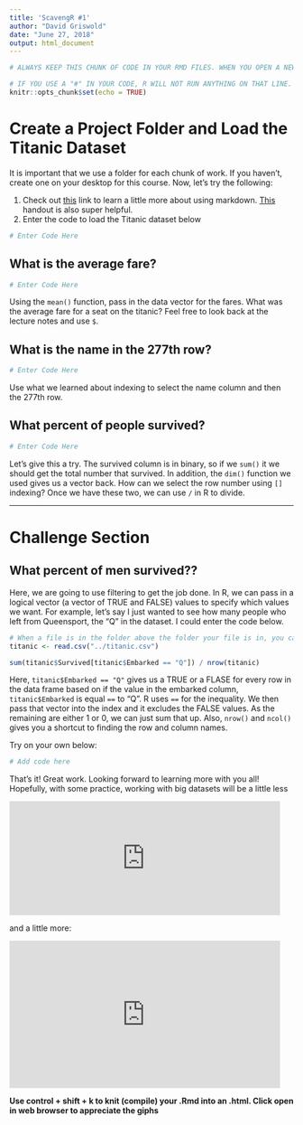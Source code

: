 ```yaml
---
title: 'ScavengR #1'
author: "David Griswold"
date: "June 27, 2018"
output: html_document
---
```



```r

# ALWAYS KEEP THIS CHUNK OF CODE IN YOUR RMD FILES. WHEN YOU OPEN A NEW ONE, DELETE ANYTHING THAT FOLLOWS.

# IF YOU USE A "#" IN YOUR CODE, R WILL NOT RUN ANYTHING ON THAT LINE. THIS IS CALLED A COMMENT. BASICALLY, IT JUST TELLS R THAT THE FOLLOWING IS FOR PEOPLE TO READ NOT THE COMPUTER. THIS IS ALSO SUPER HELPFUL FOR DEBUGGNIG. IF INSERT A # IN THE MARKDOWN PORTION OF THE DOCUMENT, IT WILL MAKE A HEADER WHEN IT COMPILES.
knitr::opts_chunk$set(echo = TRUE)
```

# Create a Project Folder and Load the Titanic Dataset
It is important that we use a folder for each chunk of work. If you haven't, create one on your desktop for this course. Now, let's try the following:

1. Check out [this](https://rmarkdown.rstudio.com/) link to learn a little more about using markdown. [This](https://www.rstudio.com/wp-content/uploads/2015/02/rmarkdown-cheatsheet.pdf) handout is also super helpful.
2. Enter the code to load the Titanic dataset below

```r
# Enter Code Here
```


## What is the average fare?
```r
# Enter Code Here
```

Using the `mean()` function, pass in the data vector for the fares. What was the average fare for a seat on the titanic? Feel free to look back at the lecture notes and use `$`. 

## What is the name in the 277th row?
```r
# Enter Code Here
```

Use what we learned about indexing to select the name column and then the 277th row. 

## What percent of people survived?
```r
# Enter Code Here
```

Let's give this a try. The survived column is in binary, so if we `sum()` it we should get the total number that survived. In addition, the `dim()` function we used gives us a vector back. How can we select the row number using `[]` indexing? Once we have these two, we can use `/` in R to divide. 

---
# Challenge Section

## What percent of men survived??
Here, we are going to use filtering to get the job done. In R, we can pass in a logical vector (a vector of TRUE and FALSE) values to specify which values we want. For example, let's say I just wanted to see how many people who left from Queensport, the "Q" in the dataset. I could enter the code below. 

```r
# When a file is in the folder above the folder your file is in, you can use ../ before the file name to get to it
titanic <- read.csv("../titanic.csv")

sum(titanic$Survived[titanic$Embarked == "Q"]) / nrow(titanic)
```
Here, `titanic$Embarked == "Q"` gives us a TRUE or a FLASE for every row in the data frame based on if the value in the embarked column, `titanic$Embarked` is equal `==` to "Q". R uses `==` for the inequality. We then pass that vector into the index and it excludes the FALSE values. As the remaining are either 1 or 0, we can just sum that up. Also, `nrow()` and `ncol()` gives you a shortcut to finding the row and column names. 

Try on your own below:
```r
# Add code here 
```


That's it! Great work. Looking forward to learning more with you all! Hopefully, with some practice, working with big datasets will be a little less



<iframe src="https://giphy.com/embed/OJw4CDbtu0jde" width="480" height="202" frameBorder="0" class="giphy-embed" allowFullScreen></iframe>






and a little more:


<iframe src="https://giphy.com/embed/J12dgk74SczpC" width="480" height="261" frameBorder="0" class="giphy-embed" allowFullScreen></iframe><p>



**Use control + shift + k to knit (compile) your .Rmd into an .html. Click open in web browser to appreciate the giphs **